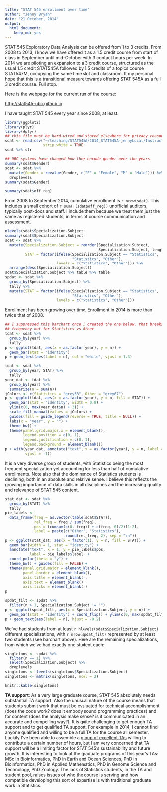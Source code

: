 ```yaml
---
title: "STAT 545 enrollment over time"
author: "Jenny Bryan"
date: "21 October, 2014"
output:
  html_document:
    keep_md: yes
---
```


STAT 545 Exploratory Data Analysis can be offered from 1 to 3 credits. From 2008 to 2013, I know we have offered it as a 1.5 credit course from start of class in September until mid-October with 3 contact hours per week. In 2014 we are piloting an expansion to a 3 credit course, structured as the usual 1.5 credit STAT545A followed by 1.5 credits of a topics course STAT547M, occupying the same time slot and classroom. It my personal hope that this is a transitional measure towards offering STAT 545A as a full 3 credit course. Full stop.

Here is the webpage for the current run of the course:

<http://stat545-ubc.github.io>

I have taught STAT 545 every year since 2008, at least.

```r
library(ggplot2)
library(plyr)
library(dplyr)
## this file must be hard-wired and stored elsewhere for privacy reasons
sdat <- read.csv("~/teaching/STAT545A/2014_STAT545A-jennyLocal/InstructorsOnly/course-admin/history/STAT545-registered-students-all-time.csv",
                 strip.white = TRUE)
sdat %>% str
```

```r
## UBC systems have changed how they encode gender over the years
summary(sdat$Gender)
sdat <- sdat %>%
  mutate(Gender = revalue(Gender, c("F" = "Female", "M" = "Male"))) %>%
  droplevels
summary(sdat$Gender)
```

```r
summary(sdat$off_reg)
```

From 2008 to September 2014, cumulative enrollment is `r nrow(sdat)`. This includes a small cohort of `r sum(!(sdat$off_reg))` unofficial auditors, typically post-docs and staff. I include them because we treat them just the same as registered students, in terms of course communication and assessment.

```r
nlevels(sdat$Specialization.Subject)
summary(sdat$Specialization.Subject)
sdat <- sdat %>%
  mutate(Specialization.Subject = reorder(Specialization.Subject,
                                          Specialization.Subject, length),
         STAT = factor(ifelse(Specialization.Subject == "Statistics",
                              "Statistics", "Other"),
                       levels = c("Statistics", "Other"))) %>%
  arrange(desc(Specialization.Subject))
sdat$Specialization.Subject %>% table %>% table
spdat <- sdat %>%
  group_by(Specialization.Subject) %>%
  tally %>%
  mutate(STAT = factor(ifelse(Specialization.Subject == "Statistics",
                              "Statistics", "Other"),
                       levels = c("Statistics", "Other")))
```

Enrollment has been growing over time. Enrollment in 2014 is more than twice that of 2008.

```r
## I suppressed this barchart once I created the one below, that breaks
## frequency out for Statistics vs Other
tdat <- sdat %>%
  group_by(year) %>%
  tally
p <- ggplot(tdat, aes(x = as.factor(year), y = n)) +
  geom_bar(stat = "identity")
p + geom_text(aes(label = n), col = "white", vjust = 1.3)
```

```r
tdat <- sdat %>%
  group_by(year, STAT) %>%
  tally
year_dat <- tdat %>%
  group_by(year) %>%
  summarize(n = sum(n))
jColors <- c(Statistics = "grey33", Other = "grey67")
p <- ggplot(tdat, aes(x = as.factor(year), y = n, fill = STAT)) +
  geom_bar(stat = "identity", width = 0.8) +
  ylim(c(0, max(year_dat$n) + 3)) +
  scale_fill_manual(values = jColors) +
  guides(fill = guide_legend(reverse = TRUE, title = NULL)) +
  labs(x = "year", y = "") +
  theme_bw() +
  theme(panel.grid.major.x = element_blank(),
        legend.position = c(0, 1),
        legend.justification = c(0, 1),
        legend.background = element_blank())
p + with(year_dat, annotate("text", x = as.factor(year), y = n, label = n,
         vjust = -1))
```

It is a very diverse group of students, with Statistics being the most frequent specialization yet accounting for less than half of cumulative enrollments. Note also that the dominance of Statistics students is declining, both in an absolute and relative sense. I believe this reflects the growing importance of data skills in all disciplines and the increasing quality and relevance of STAT 545 content.

```r
stat_dat <- sdat %>%
  group_by(STAT) %>%
  tally
pie_labels <-
  data_frame(freq = as.vector(table(sdat$STAT)),
             rel_freq = freq / sum(freq),
             pos = (cumsum(c(0, freq)) + c(freq, 0)/2)[1:2],
             label = paste(c("Other", "Statistics"),
                           round(rel_freq, 2), sep = "\n"))
p <- ggplot(stat_dat, aes(x = factor(1), y = n, fill = STAT)) +
  geom_bar(width = 1, stat = "identity") +
  annotate("text", x = 1, y = pie_labels$pos,
           label = pie_labels$label) +
  coord_polar(theta = "y") +
  theme_bw() + guides(fill = FALSE) +
  theme(panel.grid.major = element_blank(),
        panel.border = element_blank(),
        axis.title = element_blank(),
        axis.text = element_blank(),
        axis.ticks = element_blank())
p

spdat_filt <- spdat %>%
  filter(n > 1, Specialization.Subject != "")
p <- ggplot(spdat_filt, aes(x = Specialization.Subject, y = n)) +
  geom_bar(stat = "identity") + coord_flip() + ylim(c(0, max(spdat_filt$n) + 5))
p + geom_text(aes(label = n), hjust = -0.2)
```

We've had students from at least `r nlevels(sdat$Specialization.Subject)` different specializations, with `r nrow(spdat_filt)` represented by at least two students (see barchart above). Here are the remaining specializations, from which we've had exactly one student each:

```r
singletons <- spdat %>%
  filter(n == 1) %>%
  select(Specialization.Subject) %>%
  droplevels
singletons <- levels(singletons$Specialization.Subject)
singletons <- matrix(singletons, ncol = 2)
```

```r
knitr::kable(singletons)
```

__TA support__: As a very large graduate course, STAT 545 absolutely needs substantial TA support. Also the unusual nature of the course means that students submit work that must be evaluated for technical accomplishment (does the code work? does it embody sound programming practices) and for content (does the analysis make sense? is it communicated in an accurate and compelling way?). It is quite challenging to get enough TA support and to get qualified TA support. For example in 2014, I cannot find anyone qualified and willing to be a full TA for the course all semester. Luckily I've been able to assemble a [group of excellent TAs](http://stat545-ubc.github.io/people.html) willing to contribute a certain number of hours, but I am very concerned that TA support will be a limiting factor for STAT 545's sustainability and future growth. It is interesting to look at the graduate programs of this year's TAs: MSc in Bioinformatics, PhD in Earth and Ocean Sciences, PhD in Bioinformatics, PhD in Applied Mathematics, PhD in Genome Science and Technology, PhD Zoology. The lack of Statistics students, in the TA and student pool, raises issues of who the course is serving and how compatible developing this sort of expertise is with traditional graduate work in Statistics.
